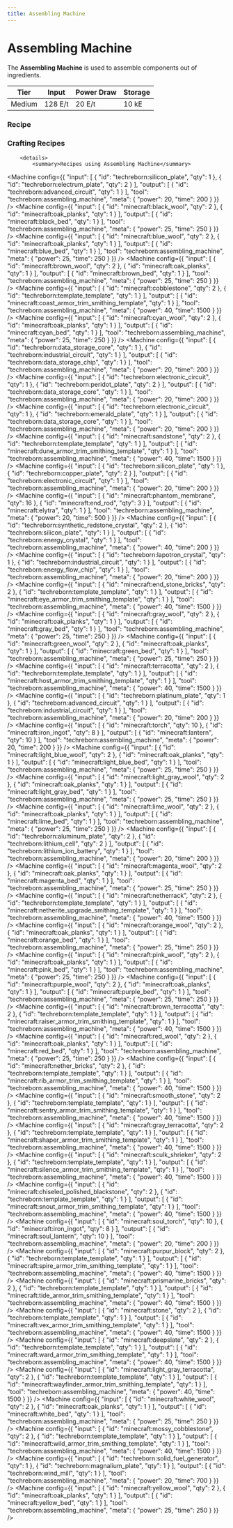 ```yaml
---
title: Assembling Machine
---
```


<ItemImage file="assembling_machine" alt="Assembling Machine" size="200" />

# Assembling Machine

The **Assembling Machine** is used to assemble components out of ingredients.

| Tier   | Input   | Power Draw | Storage |
|--------|---------|------------|---------|
| Medium | 128 E/t | 20 E/t     | 10 kE   |

### Recipe

<CraftingTable recipe=" input techreborn:electrum_plate techreborn:digital_display techreborn:electrum_plate input techreborn:advanced_circuit techreborn:advanced_machine_frame techreborn:advanced_circuit input techreborn:electrum_plate minecraft:piston techreborn:electrum_plate output techreborn:assembly_machine "/>

### Crafting Recipes
		<details>
			<summary>Recipes using Assembling Machine</summary>
			
<Machine config={{
  "input": [
    {
      "id": "techreborn:silicon_plate",
      "qty": 1
    },
    {
      "id": "techreborn:electrum_plate",
      "qty": 2
    }
  ],
  "output": [
    {
      "id": "techreborn:advanced_circuit",
      "qty": 1
    }
  ],
  "tool": "techreborn:assembling_machine",
  "meta": {
    "power": 20,
    "time": 200
  }
}} />
<Machine config={{
  "input": [
    {
      "id": "minecraft:black_wool",
      "qty": 2
    },
    {
      "id": "minecraft:oak_planks",
      "qty": 1
    }
  ],
  "output": [
    {
      "id": "minecraft:black_bed",
      "qty": 1
    }
  ],
  "tool": "techreborn:assembling_machine",
  "meta": {
    "power": 25,
    "time": 250
  }
}} />
<Machine config={{
  "input": [
    {
      "id": "minecraft:blue_wool",
      "qty": 2
    },
    {
      "id": "minecraft:oak_planks",
      "qty": 1
    }
  ],
  "output": [
    {
      "id": "minecraft:blue_bed",
      "qty": 1
    }
  ],
  "tool": "techreborn:assembling_machine",
  "meta": {
    "power": 25,
    "time": 250
  }
}} />
<Machine config={{
  "input": [
    {
      "id": "minecraft:brown_wool",
      "qty": 2
    },
    {
      "id": "minecraft:oak_planks",
      "qty": 1
    }
  ],
  "output": [
    {
      "id": "minecraft:brown_bed",
      "qty": 1
    }
  ],
  "tool": "techreborn:assembling_machine",
  "meta": {
    "power": 25,
    "time": 250
  }
}} />
<Machine config={{
  "input": [
    {
      "id": "minecraft:cobblestone",
      "qty": 2
    },
    {
      "id": "techreborn:template_template",
      "qty": 1
    }
  ],
  "output": [
    {
      "id": "minecraft:coast_armor_trim_smithing_template",
      "qty": 1
    }
  ],
  "tool": "techreborn:assembling_machine",
  "meta": {
    "power": 40,
    "time": 1500
  }
}} />
<Machine config={{
  "input": [
    {
      "id": "minecraft:cyan_wool",
      "qty": 2
    },
    {
      "id": "minecraft:oak_planks",
      "qty": 1
    }
  ],
  "output": [
    {
      "id": "minecraft:cyan_bed",
      "qty": 1
    }
  ],
  "tool": "techreborn:assembling_machine",
  "meta": {
    "power": 25,
    "time": 250
  }
}} />
<Machine config={{
  "input": [
    {
      "id": "techreborn:data_storage_core",
      "qty": 1
    },
    {
      "id": "techreborn:industrial_circuit",
      "qty": 1
    }
  ],
  "output": [
    {
      "id": "techreborn:data_storage_chip",
      "qty": 1
    }
  ],
  "tool": "techreborn:assembling_machine",
  "meta": {
    "power": 20,
    "time": 200
  }
}} />
<Machine config={{
  "input": [
    {
      "id": "techreborn:electronic_circuit",
      "qty": 1
    },
    {
      "id": "techreborn:peridot_plate",
      "qty": 2
    }
  ],
  "output": [
    {
      "id": "techreborn:data_storage_core",
      "qty": 1
    }
  ],
  "tool": "techreborn:assembling_machine",
  "meta": {
    "power": 20,
    "time": 200
  }
}} />
<Machine config={{
  "input": [
    {
      "id": "techreborn:electronic_circuit",
      "qty": 1
    },
    {
      "id": "techreborn:emerald_plate",
      "qty": 1
    }
  ],
  "output": [
    {
      "id": "techreborn:data_storage_core",
      "qty": 1
    }
  ],
  "tool": "techreborn:assembling_machine",
  "meta": {
    "power": 20,
    "time": 200
  }
}} />
<Machine config={{
  "input": [
    {
      "id": "minecraft:sandstone",
      "qty": 2
    },
    {
      "id": "techreborn:template_template",
      "qty": 1
    }
  ],
  "output": [
    {
      "id": "minecraft:dune_armor_trim_smithing_template",
      "qty": 1
    }
  ],
  "tool": "techreborn:assembling_machine",
  "meta": {
    "power": 40,
    "time": 1500
  }
}} />
<Machine config={{
  "input": [
    {
      "id": "techreborn:silicon_plate",
      "qty": 1
    },
    {
      "id": "techreborn:copper_plate",
      "qty": 2
    }
  ],
  "output": [
    {
      "id": "techreborn:electronic_circuit",
      "qty": 1
    }
  ],
  "tool": "techreborn:assembling_machine",
  "meta": {
    "power": 20,
    "time": 200
  }
}} />
<Machine config={{
  "input": [
    {
      "id": "minecraft:phantom_membrane",
      "qty": 16
    },
    {
      "id": "minecraft:end_rod",
      "qty": 3
    }
  ],
  "output": [
    {
      "id": "minecraft:elytra",
      "qty": 1
    }
  ],
  "tool": "techreborn:assembling_machine",
  "meta": {
    "power": 20,
    "time": 500
  }
}} />
<Machine config={{
  "input": [
    {
      "id": "techreborn:synthetic_redstone_crystal",
      "qty": 2
    },
    {
      "id": "techreborn:silicon_plate",
      "qty": 1
    }
  ],
  "output": [
    {
      "id": "techreborn:energy_crystal",
      "qty": 1
    }
  ],
  "tool": "techreborn:assembling_machine",
  "meta": {
    "power": 40,
    "time": 200
  }
}} />
<Machine config={{
  "input": [
    {
      "id": "techreborn:lapotron_crystal",
      "qty": 1
    },
    {
      "id": "techreborn:industrial_circuit",
      "qty": 1
    }
  ],
  "output": [
    {
      "id": "techreborn:energy_flow_chip",
      "qty": 1
    }
  ],
  "tool": "techreborn:assembling_machine",
  "meta": {
    "power": 20,
    "time": 200
  }
}} />
<Machine config={{
  "input": [
    {
      "id": "minecraft:end_stone_bricks",
      "qty": 2
    },
    {
      "id": "techreborn:template_template",
      "qty": 1
    }
  ],
  "output": [
    {
      "id": "minecraft:eye_armor_trim_smithing_template",
      "qty": 1
    }
  ],
  "tool": "techreborn:assembling_machine",
  "meta": {
    "power": 40,
    "time": 1500
  }
}} />
<Machine config={{
  "input": [
    {
      "id": "minecraft:gray_wool",
      "qty": 2
    },
    {
      "id": "minecraft:oak_planks",
      "qty": 1
    }
  ],
  "output": [
    {
      "id": "minecraft:gray_bed",
      "qty": 1
    }
  ],
  "tool": "techreborn:assembling_machine",
  "meta": {
    "power": 25,
    "time": 250
  }
}} />
<Machine config={{
  "input": [
    {
      "id": "minecraft:green_wool",
      "qty": 2
    },
    {
      "id": "minecraft:oak_planks",
      "qty": 1
    }
  ],
  "output": [
    {
      "id": "minecraft:green_bed",
      "qty": 1
    }
  ],
  "tool": "techreborn:assembling_machine",
  "meta": {
    "power": 25,
    "time": 250
  }
}} />
<Machine config={{
  "input": [
    {
      "id": "minecraft:terracotta",
      "qty": 2
    },
    {
      "id": "techreborn:template_template",
      "qty": 1
    }
  ],
  "output": [
    {
      "id": "minecraft:host_armor_trim_smithing_template",
      "qty": 1
    }
  ],
  "tool": "techreborn:assembling_machine",
  "meta": {
    "power": 40,
    "time": 1500
  }
}} />
<Machine config={{
  "input": [
    {
      "id": "techreborn:platinum_plate",
      "qty": 1
    },
    {
      "id": "techreborn:advanced_circuit",
      "qty": 1
    }
  ],
  "output": [
    {
      "id": "techreborn:industrial_circuit",
      "qty": 1
    }
  ],
  "tool": "techreborn:assembling_machine",
  "meta": {
    "power": 20,
    "time": 200
  }
}} />
<Machine config={{
  "input": [
    {
      "id": "minecraft:torch",
      "qty": 10
    },
    {
      "id": "minecraft:iron_ingot",
      "qty": 8
    }
  ],
  "output": [
    {
      "id": "minecraft:lantern",
      "qty": 10
    }
  ],
  "tool": "techreborn:assembling_machine",
  "meta": {
    "power": 20,
    "time": 200
  }
}} />
<Machine config={{
  "input": [
    {
      "id": "minecraft:light_blue_wool",
      "qty": 2
    },
    {
      "id": "minecraft:oak_planks",
      "qty": 1
    }
  ],
  "output": [
    {
      "id": "minecraft:light_blue_bed",
      "qty": 1
    }
  ],
  "tool": "techreborn:assembling_machine",
  "meta": {
    "power": 25,
    "time": 250
  }
}} />
<Machine config={{
  "input": [
    {
      "id": "minecraft:light_gray_wool",
      "qty": 2
    },
    {
      "id": "minecraft:oak_planks",
      "qty": 1
    }
  ],
  "output": [
    {
      "id": "minecraft:light_gray_bed",
      "qty": 1
    }
  ],
  "tool": "techreborn:assembling_machine",
  "meta": {
    "power": 25,
    "time": 250
  }
}} />
<Machine config={{
  "input": [
    {
      "id": "minecraft:lime_wool",
      "qty": 2
    },
    {
      "id": "minecraft:oak_planks",
      "qty": 1
    }
  ],
  "output": [
    {
      "id": "minecraft:lime_bed",
      "qty": 1
    }
  ],
  "tool": "techreborn:assembling_machine",
  "meta": {
    "power": 25,
    "time": 250
  }
}} />
<Machine config={{
  "input": [
    {
      "id": "techreborn:aluminum_plate",
      "qty": 2
    },
    {
      "id": "techreborn:lithium_cell",
      "qty": 2
    }
  ],
  "output": [
    {
      "id": "techreborn:lithium_ion_battery",
      "qty": 1
    }
  ],
  "tool": "techreborn:assembling_machine",
  "meta": {
    "power": 20,
    "time": 200
  }
}} />
<Machine config={{
  "input": [
    {
      "id": "minecraft:magenta_wool",
      "qty": 2
    },
    {
      "id": "minecraft:oak_planks",
      "qty": 1
    }
  ],
  "output": [
    {
      "id": "minecraft:magenta_bed",
      "qty": 1
    }
  ],
  "tool": "techreborn:assembling_machine",
  "meta": {
    "power": 25,
    "time": 250
  }
}} />
<Machine config={{
  "input": [
    {
      "id": "minecraft:netherrack",
      "qty": 2
    },
    {
      "id": "techreborn:template_template",
      "qty": 1
    }
  ],
  "output": [
    {
      "id": "minecraft:netherite_upgrade_smithing_template",
      "qty": 1
    }
  ],
  "tool": "techreborn:assembling_machine",
  "meta": {
    "power": 40,
    "time": 1500
  }
}} />
<Machine config={{
  "input": [
    {
      "id": "minecraft:orange_wool",
      "qty": 2
    },
    {
      "id": "minecraft:oak_planks",
      "qty": 1
    }
  ],
  "output": [
    {
      "id": "minecraft:orange_bed",
      "qty": 1
    }
  ],
  "tool": "techreborn:assembling_machine",
  "meta": {
    "power": 25,
    "time": 250
  }
}} />
<Machine config={{
  "input": [
    {
      "id": "minecraft:pink_wool",
      "qty": 2
    },
    {
      "id": "minecraft:oak_planks",
      "qty": 1
    }
  ],
  "output": [
    {
      "id": "minecraft:pink_bed",
      "qty": 1
    }
  ],
  "tool": "techreborn:assembling_machine",
  "meta": {
    "power": 25,
    "time": 250
  }
}} />
<Machine config={{
  "input": [
    {
      "id": "minecraft:purple_wool",
      "qty": 2
    },
    {
      "id": "minecraft:oak_planks",
      "qty": 1
    }
  ],
  "output": [
    {
      "id": "minecraft:purple_bed",
      "qty": 1
    }
  ],
  "tool": "techreborn:assembling_machine",
  "meta": {
    "power": 25,
    "time": 250
  }
}} />
<Machine config={{
  "input": [
    {
      "id": "minecraft:brown_terracotta",
      "qty": 2
    },
    {
      "id": "techreborn:template_template",
      "qty": 1
    }
  ],
  "output": [
    {
      "id": "minecraft:raiser_armor_trim_smithing_template",
      "qty": 1
    }
  ],
  "tool": "techreborn:assembling_machine",
  "meta": {
    "power": 40,
    "time": 1500
  }
}} />
<Machine config={{
  "input": [
    {
      "id": "minecraft:red_wool",
      "qty": 2
    },
    {
      "id": "minecraft:oak_planks",
      "qty": 1
    }
  ],
  "output": [
    {
      "id": "minecraft:red_bed",
      "qty": 1
    }
  ],
  "tool": "techreborn:assembling_machine",
  "meta": {
    "power": 25,
    "time": 250
  }
}} />
<Machine config={{
  "input": [
    {
      "id": "minecraft:nether_bricks",
      "qty": 2
    },
    {
      "id": "techreborn:template_template",
      "qty": 1
    }
  ],
  "output": [
    {
      "id": "minecraft:rib_armor_trim_smithing_template",
      "qty": 1
    }
  ],
  "tool": "techreborn:assembling_machine",
  "meta": {
    "power": 40,
    "time": 1500
  }
}} />
<Machine config={{
  "input": [
    {
      "id": "minecraft:smooth_stone",
      "qty": 2
    },
    {
      "id": "techreborn:template_template",
      "qty": 1
    }
  ],
  "output": [
    {
      "id": "minecraft:sentry_armor_trim_smithing_template",
      "qty": 1
    }
  ],
  "tool": "techreborn:assembling_machine",
  "meta": {
    "power": 40,
    "time": 1500
  }
}} />
<Machine config={{
  "input": [
    {
      "id": "minecraft:gray_terracotta",
      "qty": 2
    },
    {
      "id": "techreborn:template_template",
      "qty": 1
    }
  ],
  "output": [
    {
      "id": "minecraft:shaper_armor_trim_smithing_template",
      "qty": 1
    }
  ],
  "tool": "techreborn:assembling_machine",
  "meta": {
    "power": 40,
    "time": 1500
  }
}} />
<Machine config={{
  "input": [
    {
      "id": "minecraft:sculk_shrieker",
      "qty": 2
    },
    {
      "id": "techreborn:template_template",
      "qty": 1
    }
  ],
  "output": [
    {
      "id": "minecraft:silence_armor_trim_smithing_template",
      "qty": 1
    }
  ],
  "tool": "techreborn:assembling_machine",
  "meta": {
    "power": 40,
    "time": 1500
  }
}} />
<Machine config={{
  "input": [
    {
      "id": "minecraft:chiseled_polished_blackstone",
      "qty": 2
    },
    {
      "id": "techreborn:template_template",
      "qty": 1
    }
  ],
  "output": [
    {
      "id": "minecraft:snout_armor_trim_smithing_template",
      "qty": 1
    }
  ],
  "tool": "techreborn:assembling_machine",
  "meta": {
    "power": 40,
    "time": 1500
  }
}} />
<Machine config={{
  "input": [
    {
      "id": "minecraft:soul_torch",
      "qty": 10
    },
    {
      "id": "minecraft:iron_ingot",
      "qty": 8
    }
  ],
  "output": [
    {
      "id": "minecraft:soul_lantern",
      "qty": 10
    }
  ],
  "tool": "techreborn:assembling_machine",
  "meta": {
    "power": 20,
    "time": 200
  }
}} />
<Machine config={{
  "input": [
    {
      "id": "minecraft:purpur_block",
      "qty": 2
    },
    {
      "id": "techreborn:template_template",
      "qty": 1
    }
  ],
  "output": [
    {
      "id": "minecraft:spire_armor_trim_smithing_template",
      "qty": 1
    }
  ],
  "tool": "techreborn:assembling_machine",
  "meta": {
    "power": 40,
    "time": 1500
  }
}} />
<Machine config={{
  "input": [
    {
      "id": "minecraft:prismarine_bricks",
      "qty": 2
    },
    {
      "id": "techreborn:template_template",
      "qty": 1
    }
  ],
  "output": [
    {
      "id": "minecraft:tide_armor_trim_smithing_template",
      "qty": 1
    }
  ],
  "tool": "techreborn:assembling_machine",
  "meta": {
    "power": 40,
    "time": 1500
  }
}} />
<Machine config={{
  "input": [
    {
      "id": "minecraft:stone",
      "qty": 2
    },
    {
      "id": "techreborn:template_template",
      "qty": 1
    }
  ],
  "output": [
    {
      "id": "minecraft:vex_armor_trim_smithing_template",
      "qty": 1
    }
  ],
  "tool": "techreborn:assembling_machine",
  "meta": {
    "power": 40,
    "time": 1500
  }
}} />
<Machine config={{
  "input": [
    {
      "id": "minecraft:deepslate",
      "qty": 2
    },
    {
      "id": "techreborn:template_template",
      "qty": 1
    }
  ],
  "output": [
    {
      "id": "minecraft:ward_armor_trim_smithing_template",
      "qty": 1
    }
  ],
  "tool": "techreborn:assembling_machine",
  "meta": {
    "power": 40,
    "time": 1500
  }
}} />
<Machine config={{
  "input": [
    {
      "id": "minecraft:light_gray_terracotta",
      "qty": 2
    },
    {
      "id": "techreborn:template_template",
      "qty": 1
    }
  ],
  "output": [
    {
      "id": "minecraft:wayfinder_armor_trim_smithing_template",
      "qty": 1
    }
  ],
  "tool": "techreborn:assembling_machine",
  "meta": {
    "power": 40,
    "time": 1500
  }
}} />
<Machine config={{
  "input": [
    {
      "id": "minecraft:white_wool",
      "qty": 2
    },
    {
      "id": "minecraft:oak_planks",
      "qty": 1
    }
  ],
  "output": [
    {
      "id": "minecraft:white_bed",
      "qty": 1
    }
  ],
  "tool": "techreborn:assembling_machine",
  "meta": {
    "power": 25,
    "time": 250
  }
}} />
<Machine config={{
  "input": [
    {
      "id": "minecraft:mossy_cobblestone",
      "qty": 2
    },
    {
      "id": "techreborn:template_template",
      "qty": 1
    }
  ],
  "output": [
    {
      "id": "minecraft:wild_armor_trim_smithing_template",
      "qty": 1
    }
  ],
  "tool": "techreborn:assembling_machine",
  "meta": {
    "power": 40,
    "time": 1500
  }
}} />
<Machine config={{
  "input": [
    {
      "id": "techreborn:solid_fuel_generator",
      "qty": 1
    },
    {
      "id": "techreborn:magnalium_plate",
      "qty": 1
    }
  ],
  "output": [
    {
      "id": "techreborn:wind_mill",
      "qty": 1
    }
  ],
  "tool": "techreborn:assembling_machine",
  "meta": {
    "power": 20,
    "time": 700
  }
}} />
<Machine config={{
  "input": [
    {
      "id": "minecraft:yellow_wool",
      "qty": 2
    },
    {
      "id": "minecraft:oak_planks",
      "qty": 1
    }
  ],
  "output": [
    {
      "id": "minecraft:yellow_bed",
      "qty": 1
    }
  ],
  "tool": "techreborn:assembling_machine",
  "meta": {
    "power": 25,
    "time": 250
  }
}} />
		</details>